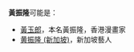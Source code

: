 '''黃振隆'''可能是：

* [[黃玉郎|黃玉郎]]，本名黃振隆，香港漫畫家
* [[黄振隆_(新加坡)|黄振隆 (新加坡)]]，新加坡藝人

{{disambig|zhen|Cat=三字黄姓人名消歧义}}